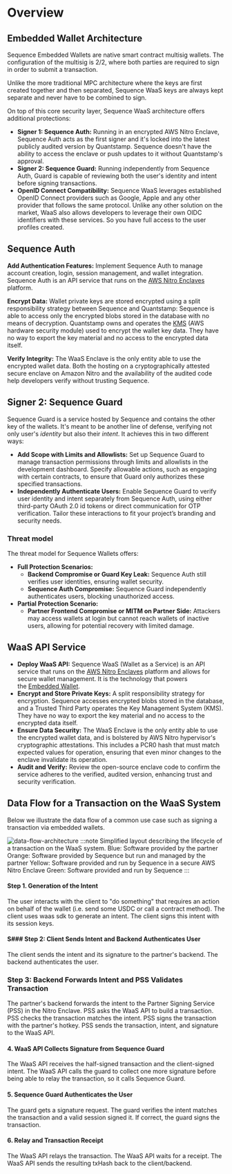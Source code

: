 # Overview

## Embedded Wallet Architecture

Sequence Embedded Wallets are native smart contract multisig wallets. The configuration of the multisig is 2/2, where both parties are required to sign in order to submit a transaction. 

Unlike the more traditional MPC architecture where the keys are first created together and then separated, Sequence WaaS keys are always kept separate and never have to be combined to sign.

On top of this core security layer, Sequence WaaS architecture offers additional protections:

- **Signer 1: Sequence Auth:** Running in an encrypted AWS Nitro Enclave, Sequence Auth acts as the first signer and it's locked into the latest publicly audited version by Quantstamp. Sequence doesn't have the ability to access the enclave or push updates to it without Quantstamp's approval.
- **Signer 2: Sequence Guard:** Running independently from Sequence Auth, Guard is capable of reviewing both the user's identity and intent before signing transactions.
- **OpenID Connect Compatibility:** Sequence WaaS leverages established OpenID Connect providers such as Google, Apple and any other provider that follows the same protocol. Unlike any other solution on the market, WaaS also allows developers to leverage their own OIDC identifiers with these services. So you have full access to the user profiles created.

## Sequence Auth
**Add Authentication Features:** Implement Sequence Auth to manage account creation, login, session management, and wallet integration. Sequence Auth is an API service that runs on the [AWS Nitro Enclaves](https://aws.amazon.com/ec2/nitro/nitro-enclaves/) platform. 

**Encrypt Data:** Wallet private keys are stored encrypted using a split responsibility strategy between Sequence and Quantstamp: Sequence is able to access only the encrypted blobs stored in the database with no means of decryption. Quantstamp owns and operates the [KMS](https://aws.amazon.com/kms/) (AWS hardware security module) used to encrypt the wallet key data. They have no way to export the key material and no access to the encrypted data itself.

**Verify Integrity:** The WaaS Enclave is the only entity able to use the encrypted wallet data. Both the hosting on a cryptographically attested secure enclave on Amazon Nitro and the availability of the audited code help developers verify without trusting Sequence. 

## Signer 2: Sequence Guard

Sequence Guard is a service hosted by Sequence and contains the other key of the wallets. It's meant to be another line of defense, verifying not only user's _identity_ but also their _intent_. It achieves this in two different ways:

- **Add Scope with Limits and Allowlists:** Set up Sequence Guard to manage transaction permissions through limits and allowlists in the development dashboard. Specify allowable actions, such as engaging with certain contracts, to ensure that Guard only authorizes these specified transactions.
- **Independently Authenticate Users:** Enable Sequence Guard to verify user identity and intent separately from Sequence Auth, using either third-party OAuth 2.0 id tokens or direct communication for OTP verification. Tailor these interactions to fit your project’s branding and security needs.

### Threat model
The threat model for Sequence Wallets offers:
- **Full Protection Scenarios:**
    - **Backend Compromise or Guard Key Leak:** Sequence Auth still verifies user identities, ensuring wallet security.
    - **Sequence Auth Compromise:** Sequence Guard independently authenticates users, blocking unauthorized access.
- **Partial Protection Scenario:**
    - **Partner Frontend Compromise or MITM on Partner Side:** Attackers may access wallets at login but cannot reach wallets of inactive users, allowing for potential recovery with limited damage.

## WaaS API Service

- **Deploy WaaS API:** Sequence WaaS (Wallet as a Service) is an API service that runs on the [AWS Nitro Enclaves](https://aws.amazon.com/ec2/nitro/nitro-enclaves/) platform and allows for secure wallet management. It is the technology that powers the [Embedded Wallet](https://docs.sequence.xyz/solutions/wallets/embedded-wallet/overview).
- **Encrypt and Store Private Keys:** A split responsibility strategy for encryption. Sequence accesses encrypted blobs stored in the database, and a Trusted Third Party operates the Key Management System (KMS). They have no way to export the key material and no access to the encrypted data itself.
- **Ensure Data Security:** The WaaS Enclave is the only entity able to use the encrypted wallet data, and is bolstered by AWS Nitro hypervisor's cryptographic attestations. This includes a PCR0 hash that must match expected values for operation, ensuring that even minor changes to the enclave invalidate its operation.
- **Audit and Verify:** Review the open-source enclave code to confirm the service adheres to the verified, audited version, enhancing trust and security verification.

## Data Flow for a Transaction on the WaaS System
Below we illustrate the data flow of a common use case such as signing a transaction via embedded wallets.

![data-flow-architecture](/img/diagrams/waas/waas-flow.png)
:::note
Simplified layout describing the lifecycle of a transaction on the WaaS system.
Blue: Software provided by the partner
Orange: Software provided by Sequence but run and managed by the partner
Yellow: Software provided and run by Sequence in a secure AWS Nitro Enclave
Green: Software provided and run by Sequence
:::

#### Step 1. Generation of the Intent

The user interacts with the client to "do something" that requires an action on behalf of the wallet (i.e. send some USDC or call a contract method). The client uses waas sdk to generate an intent. The client signs this intent with its session keys.

#### S### Step 2: Client Sends Intent and Backend Authenticates User

The client sends the intent and its signature to the partner's backend. The backend authenticates the user.

### Step 3: Backend Forwards Intent and PSS Validates Transaction

The partner's backend forwards the intent to the Partner Signing Service (PSS) in the Nitro Enclave. PSS asks the WaaS API to build a transaction. PSS checks the transaction matches the intent. PSS signs the transaction with the partner's hotkey. PSS sends the transaction, intent, and signature to the WaaS API.

#### 4. WaaS API Collects Signature from Sequence Guard

The WaaS API receives the half-signed transaction and the client-signed intent. The WaaS API calls the guard to collect one more signature before being able to relay the transaction, so it calls Sequence Guard.

#### 5. Sequence Guard Authenticates the User

The guard gets a signature request. The guard verifies the intent matches the transaction and a valid session signed it. If correct, the guard signs the transaction.

#### 6. Relay and Transaction Receipt
The WaaS API relays the transaction. The WaaS API waits for a receipt. The WaaS API sends the resulting txHash back to the client/backend.
